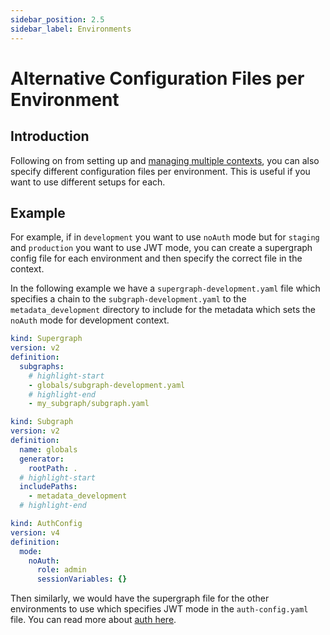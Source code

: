 ```yaml
---
sidebar_position: 2.5
sidebar_label: Environments
---
```


# Alternative Configuration Files per Environment

## Introduction

Following on from setting up and
[managing multiple contexts](/project-configuration/project-management/manage-contexts.mdx), you can also specify
different configuration files per environment. This is useful if you want to use different setups for each.

## Example

For example, if in `development` you want to use `noAuth` mode but for `staging` and `production` you want to use JWT
mode, you can create a supergraph config file for each environment and then specify the correct file in the context.

In the following example we have a `supergraph-development.yaml` file which specifies a chain to the
`subgraph-development.yaml` to the `metadata_development` directory to include for the metadata which sets the `noAuth`
mode for development context.

```yaml title="supergraph-development.yaml"
kind: Supergraph
version: v2
definition:
  subgraphs:
    # highlight-start
    - globals/subgraph-development.yaml
    # highlight-end
    - my_subgraph/subgraph.yaml
```

```yaml title="globals/subgraph-development.yaml"
kind: Subgraph
version: v2
definition:
  name: globals
  generator:
    rootPath: .
  # highlight-start
  includePaths:
    - metadata_development
  # highlight-end
```

```yaml title="globals/metadata_development/auth-config.hml"
kind: AuthConfig
version: v4
definition:
  mode:
    noAuth:
      role: admin
      sessionVariables: {}
```

Then similarly, we would have the supergraph file for the other environments to use which specifies JWT mode in the
`auth-config.yaml` file. You can read more about [auth here](/auth/overview.mdx).
